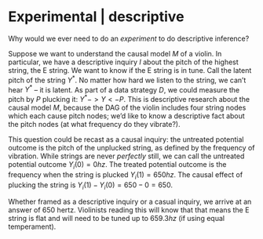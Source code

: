 # Experimental | descriptive 

Why would we ever need to do an *experiment* to do descriptive inference?

Suppose we want to understand the causal model *M* of a violin. In particular, we have a descriptive inquiry *I* about the pitch of the highest string, the E string. We want to know if the E string is in tune. Call the latent pitch of the string $Y^*$. No matter how hard we listen to the string, we can't hear $Y^*$ -- it is latent. As part of a data strategy *D*, we could measure the pitch by $P$ plucking it: $Y^* -> Y <- P$. This is descriptive research about the causal model *M*, because the DAG of the violin includes four string nodes which each cause pitch nodes; we'd like to know a descriptive fact about the pitch nodes (at what frequency do they vibrate?).

This question could be recast as a causal inquiry: the untreated potential outcome is the pitch of the unplucked string, as defined by the frequency of vibration. While strings are never *perfectly* still, we can call the untreated potential outcome $Y_i(0) = 0hz$. The treated potential outcome is the frequency when the string is plucked $Y_i(1) = 650hz$. The causal effect of plucking the string is $Y_i(1) - Y_i(0) = 650 - 0 = 650$. 

Whether framed as a descriptive inquiry or a casual inquiry, we arrive at an answer of 650 hertz. Violinists reading this will know that that means the E string is flat and will need to be tuned up to $659.3hz$ (if using equal temperament).

<!-- rewrite to be about how we talked about experimental causal for studying causal *inquiries* but we can also use experiments to study descriptive *inquiries*. two points: (1) sometimes you can redefine tau_i into a latent variable y^* - I define a person who descriminates whose y(white) = 1 and y(black) = 0; I define a person who has the sensitive trait as someone who has y1 = J+1 and y0 = yoasidfjoij. (2) you could be interested in hte mean(y1) - mean(y0) as a descriptive quantity: how frequently to white people get them job compared to how frequently black people do; how frequently do women candidates get elected compared to similar male candidates. you could cast them as causal questions, but these inquiries differ in that there is ALSO a way to write them as descirptive inquiries -->